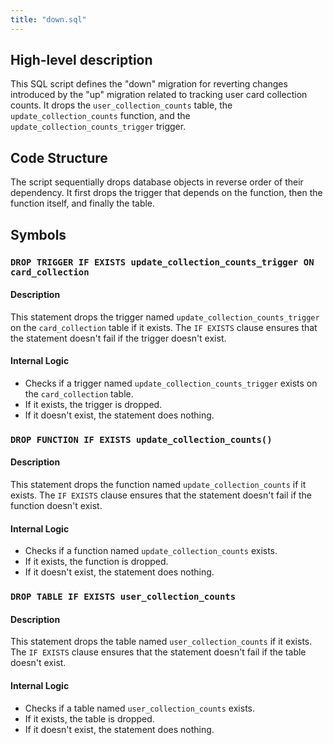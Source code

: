 ```yaml
---
title: "down.sql"
---
```


## High-level description
This SQL script defines the "down" migration for reverting changes introduced by the "up" migration related to tracking user card collection counts. It drops the `user_collection_counts` table, the `update_collection_counts` function, and the `update_collection_counts_trigger` trigger.

## Code Structure
The script sequentially drops database objects in reverse order of their dependency. It first drops the trigger that depends on the function, then the function itself, and finally the table.

## Symbols

### `DROP TRIGGER IF EXISTS update_collection_counts_trigger ON card_collection`
#### Description
This statement drops the trigger named `update_collection_counts_trigger` on the `card_collection` table if it exists. The `IF EXISTS` clause ensures that the statement doesn't fail if the trigger doesn't exist.

#### Internal Logic
- Checks if a trigger named `update_collection_counts_trigger` exists on the `card_collection` table.
- If it exists, the trigger is dropped.
- If it doesn't exist, the statement does nothing.

### `DROP FUNCTION IF EXISTS update_collection_counts()`
#### Description
This statement drops the function named `update_collection_counts` if it exists. The `IF EXISTS` clause ensures that the statement doesn't fail if the function doesn't exist.

#### Internal Logic
- Checks if a function named `update_collection_counts` exists.
- If it exists, the function is dropped.
- If it doesn't exist, the statement does nothing.

### `DROP TABLE IF EXISTS user_collection_counts`
#### Description
This statement drops the table named `user_collection_counts` if it exists. The `IF EXISTS` clause ensures that the statement doesn't fail if the table doesn't exist.

#### Internal Logic
- Checks if a table named `user_collection_counts` exists.
- If it exists, the table is dropped.
- If it doesn't exist, the statement does nothing.
